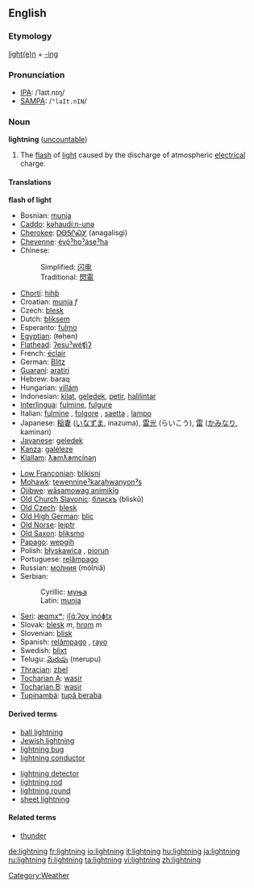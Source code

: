 ==English==
===Etymology===
[[lighten|light(e)n]] + [[-ing]]
===Pronunciation===
*[[IPA]]: /ˈlaɪt.nɪŋ/
*[[SAMPA]]: /<tt>"laIt.nIN</tt>/

=== Noun ===
'''lightning''' ([[uncountable]])

# The [[flash]] of [[light]] caused by the discharge of atmospheric [[electrical]] charge.

==== Translations ====
'''flash of light'''
{{top}}
*Bosnian: [[munja#Bosnian|munja]] {{f}}
*[[Caddo]]: [[kǝhaudíːn-unǝ]]
*[[Cherokee]]: [[ᎠᎾᎦᎵᏍᎩ]] (anagalisgi)
*[[Cheyenne]]: [[évóˀhoˀȧseˀha]]
*Chinese:
*:Simplified: [[闪电]]
*:Traditional: [[閃電]]
*[[Chortí]]: [[hihƥ]]
*Croatian: [[munja]] ''f''
*Czech: [[blesk]] {{m}}
*Dutch: [[bliksem]] {{m}}
*Esperanto: [[fulmo]]
*[[Egyptian]]: (ŧɵḥɵn)
*[[Flathead]]: [[ʔesuˀwéʧiʔ]]
*French: [[éclair]] {{m}}
*German: [[Blitz]] {{m}}
*[[Guaraní]]: [[aratiri]]
*Hebrew: baraq
*Hungarian: [[villám]]
*Indonesian: [[kilat]], [[geledek]], [[petir]], [[halilintar]]
*[[Interlingua]]: [[fulmine]], [[fulgure]]
*Italian: [[fulmine]] {{m}}, [[folgore]] {{m}}, [[saetta]] {{f}}, [[lampo]] {{m}}
*Japanese: [[稲妻]] ([[いなずま]], inazuma), [[雷光]] (らいこう), [[雷]] ([[かみなり]], kaminari)
*[[Javanese]]: [[geledek]]
*[[Kanza]]: [[galéleze]]
*[[Klallam]]: [[ƛ̕əmƛ̕əmcínəŋ]]
{{mid}}
*[[Low Franconian]]: [[blikisni]]
*[[Mohawk]]: [[tewennineˀkarahwanyonˀs]]
*[[Ojibwe]]: [[wāsamowag animikīg]]
*[[Old Church Slavonic]]: [[блискъ]] (bliskŭ)
*[[Old Czech]]: [[blesk]] {{m}}
*[[Old High German]]: [[blic]]
*[[Old Norse]]: [[leiptr]]
*[[Old Saxon]]: [[bliksmo]]
*[[Papago]]: [[wepgih]]
*Polish: [[błyskawica]] {{f}}, [[piorun]] {{m}}
*Portuguese: [[relâmpago]] {{m}}
*Russian: [[молния|мо́лния]] (mólniǎ) {{f}}
*Serbian:
*:Cyrillic: [[муња#Serbian|муња]] {{f}}
*:Latin: [[munja#Serbian|munja]] {{f}}
*[[Seri]]: [[æɑmxʷ]]; [[iʃɑ́ːʔoχ inóɸtx]]
*Slovak: [[blesk]] ''m'', [[hrom]] ''m''
*Slovenian: [[blisk]] {{m}}
*Spanish: [[relámpago]] {{m}}, [[rayo]] {{m}}
*Swedish: [[blixt]]
*Telugu: [[మెరుపు]] (merupu)
*[[Thracian]]: [[zbel]]
*[[Tocharian A]]: [[wasir]]
*[[Tocharian B]]: [[wasir]]
*[[Tupinambá]]: [[tupã beraba]]
{{bottom}}

====Derived terms====
{{top}}
*[[ball lightning]]
*[[Jewish lightning]]
*[[lightning bug]]
*[[lightning conductor]]
{{mid}}
*[[lightning detector]]
*[[lightning rod]]
*[[lightning round]]
*[[sheet lightning]]
{{bottom}}

====Related terms====

*[[thunder]]

[[Category:Weather]]

[[de:lightning]]
[[fr:lightning]]
[[io:lightning]]
[[it:lightning]]
[[hu:lightning]]
[[ja:lightning]]
[[ru:lightning]]
[[fi:lightning]]
[[ta:lightning]]
[[vi:lightning]]
[[zh:lightning]]